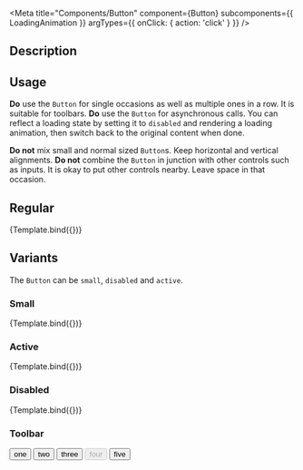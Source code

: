 
<Meta
  title="Components/Button"
  component={Button}
  subcomponents={{ LoadingAnimation }}
  argTypes={{ onClick: { action: 'click' } }}
/>


## Description

## Usage

**Do** use the `Button` for single occasions as well as multiple ones in a row.
It is suitable for toolbars.
**Do** use the `Button` for asynchronous calls. You can reflect a loading state
by setting it to `disabled` and rendering a loading animation, then switch back
to the original content when done.

**Do not** mix small and normal sized `Button`s. Keep horizontal and vertical
alignments.
**Do not** combine the `Button` in junction with other controls such as inputs.
It is okay to put other controls nearby. Leave space in that occasion.

## Regular

<Canvas>
  <Story name="regular" args={{
    children: "Click!",
  }}>
    {Template.bind({})}
  </Story>
</Canvas>

## Variants

The `Button` can be `small`, `disabled` and `active`.

### Small

<Canvas>
  <Story name="small" args={{
    small: true,
    children: "I am small",
  }}>
    {Template.bind({})}
  </Story>
</Canvas>

### Active

<Canvas>
  <Story name="active" args={{
    active: true,
    children: "I am active",
  }}>
    {Template.bind({})}
  </Story>
</Canvas>

### Disabled

<Canvas>
  <Story name="disabled" args={{
    disabled: true,
    children: "I am disabled",
  }}>
    {Template.bind({})}
  </Story>
</Canvas>

<!--
<Canvas>
  <Button disabled>
    <LoadingAnimation>...</LoadingAnimation>
  </Button>
</Canvas>
-->

### Toolbar

<Canvas>
  <Button>one</Button>
  <Button active>two</Button>
  <Button>three</Button>
  <Button disabled>four</Button>
  <Button>five</Button>
</Canvas>
